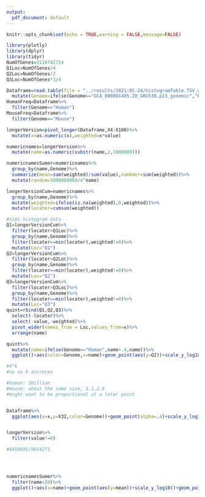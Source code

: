 ```yaml
---
output:
  pdf_document: default
---
```


```r
knitr::opts_chunk$set(echo = TRUE,warning = FALSE,message=FALSE)
```

```r
library(plotly)
library(dplyr)
library(tidyr)
NumOfGenes=3110742714
Q1Loc=NumOfGenes/4
Q2Loc=NumOfGenes/2
Q3Loc=NumOfGenes*3/4

Dataframe=read.table(file = "../results/2021-05-24/histogramTable.TSV.gz", sep = '\t', header = TRUE)%>%
  mutate(Genome=ifelse(Genome=="GCA_000001405.28_GRCh38.p13_genomic","Human","Mouse"))
HumanFreq=Dataframe%>%
  filter(Genome=="Human")
MouseFreq=Dataframe%>%
  filter(Genome=="Mouse")

longerVersion=pivot_longer(Dataframe,X4:X100)%>%
  mutate(x=as.numeric(x),weighted=x*value)

numericnames=longerVersion%>%
  mutate(name=as.numeric(substr(name,2,1000000)))

numericnamesSumer=numericnames%>%
  group_by(name,Genome)%>%
  summarize(mean=sum(weighted)/sum(value),numkmer=sum(weighted))%>%
  mutate(random=3000000000/4^name)

longerVersionCum=numericnames%>%
  group_by(name,Genome)%>%
  mutate(weighted=ifelse(is.na(weighted),0,weighted))%>%
  mutate(locater=cumsum(weighted))

#simi histogram data
Q1=longerVersionCum%>%
  filter(locater>Q1Loc)%>%
  group_by(name,Genome)%>%
  filter(locater==min(locater),weighted!=0)%>%
  mutate(Loc="Q1")
Q2=longerVersionCum%>%
  filter(locater>Q2Loc)%>%
  group_by(name,Genome)%>%
  filter(locater==min(locater),weighted!=0)%>%
  mutate(Loc="Q2")
Q3=longerVersionCum%>%
  filter(locater>Q3Loc)%>%
  group_by(name,Genome)%>%
  filter(locater==min(locater),weighted!=0)%>%
  mutate(Loc="Q3")
quint=rbind(Q1,Q2,Q3)%>%
  select(-locater)%>%
  select(-value,-weighted)%>%
  pivot_wider(names_from = Loc,values_from=x)%>%
  arrange(name)

```


```r
quint%>%
  mutate(name=ifelse(Genome=="Human",name+.4,name))%>%
  ggplot()+aes(color=Genome,x=name)+geom_point(aes(y=Q2))+scale_y_log10()+geom_segment(aes(xend=name,y=Q1,yend=Q3))+xlab("Kmer Size")+ylab("frequency")

#4^k
#so as k increces

#human: 3billion
#mouse: about the same size, 3.1,2.8
#might want to be proportional at a later point


Dataframe%>%
  ggplot(aes(x=x,y=X32,color=Genome))+geom_point(alpha=.4)+scale_y_log10()


longerVersion%>%
  filter(value!=0)

#8450895/9054271




numericnamesSumer%>%
  filter(name<20)%>%
  ggplot()+aes(x=name)+geom_point(aes(y=mean))+scale_y_log10()+geom_point(aes(y=random,color="3 billion /4^k"))


```